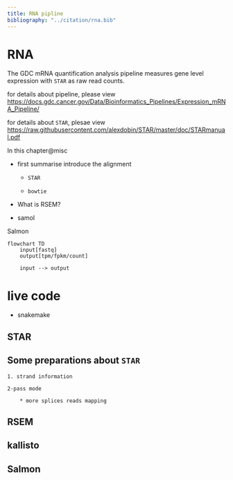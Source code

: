 ```yaml
---
title: RNA pipline
bibliography: "../citation/rna.bib"
---
```




# RNA

The GDC mRNA quantification analysis pipeline measures gene level expression with `STAR` as raw read counts.

for details about pipeline, please view <https://docs.gdc.cancer.gov/Data/Bioinformatics_Pipelines/Expression_mRNA_Pipeline/>

for details about `STAR`, plesae view <https://raw.githubusercontent.com/alexdobin/STAR/master/doc/STARmanual.pdf>


In this chapter@misc
    
* first summarise introduce the alignment

    * `STAR`

    * `bowtie`


* What is RSEM?

* samol

Salmon

```mermaid
flowchart TD
    input[fastq]
    output[tpm/fpkm/count]

    input --> output

```

# live code

* snakemake

## STAR

## Some preparations about `STAR`
    1. strand information

    2-pass mode

        * more splices reads mapping

## RSEM

## kallisto

## Salmon


::: {#refs}
:::